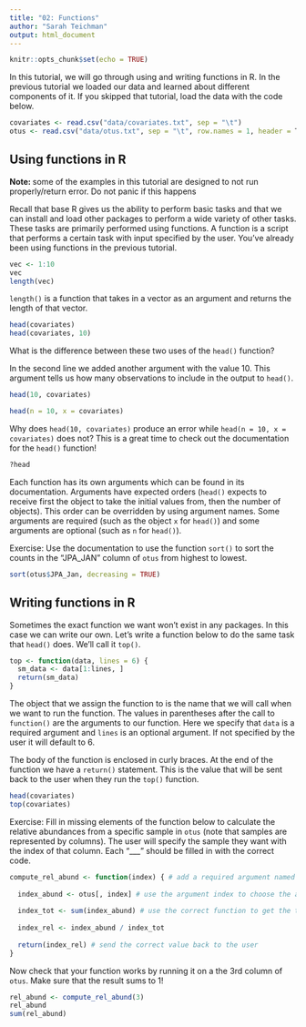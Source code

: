 ```yaml
---
title: "02: Functions"
author: "Sarah Teichman"
output: html_document
---
```

  
```r
knitr::opts_chunk$set(echo = TRUE)
```

In this tutorial, we will go through using and writing functions in R. In the previous tutorial we loaded our data and learned about different components of it. If you skipped that tutorial, load the data with the code below. 

```r
covariates <- read.csv("data/covariates.txt", sep = "\t")
otus <- read.csv("data/otus.txt", sep = "\t", row.names = 1, header = T)
```

## Using functions in R

**Note: ** some of the examples in this tutorial are designed to not run properly/return error. Do not panic if this happens

Recall that base R gives us the ability to perform basic tasks and that we can install and load other packages to perform a wide variety of other tasks. These tasks are primarily performed using functions. A function is a script that performs a certain task with input specified by the user. You've already been using functions in the previous tutorial. 

```r
vec <- 1:10
vec
length(vec)
```

`length()` is a function that takes in a vector as an argument and returns the length of that vector. 

```r
head(covariates)
head(covariates, 10)
```

What is the difference between these two uses of the `head()` function? 

In the second line we added another argument with the value 10. This argument tells us how many observations to include in the output to `head()`. 

```r
head(10, covariates)
```
```r
head(n = 10, x = covariates)
```

Why does `head(10, covariates)` produce an error while `head(n = 10, x = covariates)` does not? This is a great time to check out the documentation for the `head()` function! 

```r
?head
```

Each function has its own arguments which can be found in its documentation. Arguments have expected orders (`head()` expects to receive first the object to take the initial values from, then the number of objects). This order can be overridden by using argument names. Some arguments are required (such as the object `x` for `head()`) and some arguments are optional (such as `n` for `head()`). 

Exercise: Use the documentation to use the function `sort()` to sort the counts in the "JPA_JAN" column of `otus` from highest to lowest. 

```r
sort(otus$JPA_Jan, decreasing = TRUE)
``` 

## Writing functions in R

Sometimes the exact function we want won't exist in any packages. In this case we can write our own. Let's write a function below to do the same task that `head()` does. We'll call it `top()`. 

```r
top <- function(data, lines = 6) {
  sm_data <- data[1:lines, ]
  return(sm_data)
}
```

The object that we assign the function to is the name that we will call when we want to run the function. The values in parentheses after the call to `function()` are the arguments to our function. Here we specify that `data` is a required argument and `lines` is an optional argument. If not specified by the user it will default to 6. 

The body of the function is enclosed in curly braces. At the end of the function we have a `return()` statement. This is the value that will be sent back to the user when they run the `top()` function.

```r
head(covariates)
top(covariates)
```

Exercise: Fill in missing elements of the function below to calculate the relative abundances from a specific sample in `otus` (note that samples are represented by columns). The user will specify the sample they want with the index of that column. Each "___" should be filled in with the correct code.

```r
compute_rel_abund <- function(index) { # add a required argument named "index" 
  
  index_abund <- otus[, index] # use the argument index to choose the appropriate column of the otus dataset
  
  index_tot <- sum(index_abund) # use the correct function to get the total counts for the column of abundances 
  
  index_rel <- index_abund / index_tot
  
  return(index_rel) # send the correct value back to the user
}
```

Now check that your function works by running it on a the 3rd column of `otus`. Make sure that the result sums to 1!

```r
rel_abund <- compute_rel_abund(3)
rel_abund
sum(rel_abund)
```
